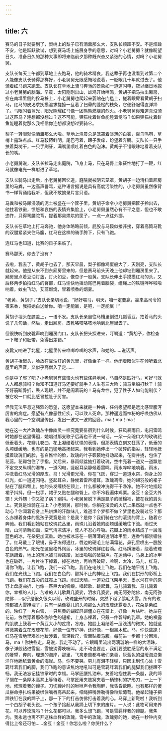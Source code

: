 ```yaml
---
---
---
```

title: 六
---




赛马的日子就要到了，梨树上的梨子已有酒盅那么大，支队长烦躁不安。不是烦躁不安，他是跃跃欲试，想到赛马场上施展身手的意思，对吗？小老舅舅？就像盼望日久、准备日久的那种大事即将来临前夕那种既兴奋又紧张的心情，对吗？小老舅舅。

支队长每天上午都到草地上去跑马，他的骑术精良，我这辈子再也没看到过第二个人能像支队长骑得那样好，小老舅舅无限感慨地说着，一眨眼几十年就过去了。他骑着红马跑来跑去。支队长在草地上骑马奔驰的景象如一道道闪电，夜以继日地掠过小老舅舅的脑海。早晨，太阳刚刚出山，雄鸡开始啼鸣，黄胡子把马拉出厢房，拴在南墙里侧的拴马桩上，小老舅舅也爬起来萎缩在门槛上，搓着眼屎看黄胡子扫马，红马的皮渴求抚摸渴求搓擦一旦着了扫帚的蓬松的枝条，它便舒服得直弹蹄子。马眼闪着蓝光，阳光照耀红马像一团熊熊燃烧的烈火。小老舅舅你难道真没骑过这匹马？连想都没想过？这不可能，狸猫枕着鲜鱼能睡着觉吗？如果狸猫枕着鲜鱼能睡着觉那么我相信你连想都没想过要骑它。

梨子一转眼就像酒盅那么大啦。草地上清晨总是笼罩着淡薄的白雾，百鸟鸣啭，草梢上露珠点点。红马鞍鞯鲜明，尾巴弓着，蹄子发痒，盼望着奔腾。支队长一只手扶着梨树干，一只手刷牙，满嘴里喷吐着白色的泡沫。黄胡子不错眼珠地看着支队长的嘴。

小老舅舅说，支队长拉马走出庭院，飞身上马，只在马臀上象征性地打了一鞭，红马就像电光一样射进了草地。

支队长骑马出走后，小老舅舅回忆道，庭院就被阴云笼罩，黄胡子一边清扫着厢房里的马粪，一边高声詈骂，这种语言据说是具有高度污染性的，小老舅舅虽然像背书一样背诵给我听，但我不敢摘录片言只语。

马粪和被马尿浸渍的泥土被盛在一个筐子里，黄胡子命令小老舅舅把筐子拎出去，他拄着铁锹，愤怒和哀伤的表情齐集脸上，小老舅舅虽然心有不平之意，但也不敢违忤，只得弯腰驼背，提着那臭烘烘的筐子，一点一点往外挪。

支队长在草地上打马奔驰，他身体略略前倾，屁股与马鞍似接非接，穿着高筒马靴的双腿紧紧夹住马腹，红马在这样的骑手胯下，只有飞跑。

连红马也知道，比赛的日子来临了。

赛马那天，你去了没有？

去啦，我去了，黄胡子也去了，那天早晨，梨子都像鸡蛋般大了，天刚亮，支队长就起来。他是从来不到东厢房里来的，但是赛马前头天晚上他却钻到厢房里来了。厢房里点着豆油灯盏，灯火如豆，像杏子一般黄。支队长伸出手摸摸红马的头，又后移两步拍拍红马的臀部，红马愉快地摇动尾巴晃着脑袋，缰绳上的铁链哗哗啦啦响着。蚊虫飞动，艾蒿燃烧，冒着喷香的烟雾。

“老黄、黄胡子，”支队长亲切地说，“好好喂马，明天，咱一定要赢，赢来高司令的夜来香，我把她白送给你。咱一定能赢，是吧，一定能赢！”

黄胡子埋头在膝盖上，一语不发。支队长亲自往马槽里倒进几瓢香豆，拍着马的头说了几句话，然后，走出厢房，皮靴咯吱咯吱地响到北屋里去了。

但很快听到皮靴声响到厢房门口，支队长把头探进来，叮嘱道：“黄胡子，你检查一下鞍子和肚带，免得出差错。”

皮靴又响进了北屋，北屋里传来哗啷哗啷的水声，和她的……说话声。

黄胡子抬起头，脸放在豆油灯的黄光里，好像金子一样。他闭着眼似乎在倾听着北屋里的声音，又似乎高僧入了定……

你是中了邪了吧？小老舅舅有些恼火也有些诧异地问，马自然是匹好马，可好马就人人都想骑吗？你知不知道好马还要好骑手？人生有三大险：骑马坐船打秋千！骑不好筋断骨折，丢人现眼，并不是闹着玩的！马有龙性，犯了性子人如何能制伏？被它咬一口就比感冒拉肚子厉害。

但我无法平息这强烈的愿望，这愿望本来就是一种病，任何愿望都是远比感冒腹泻厉害的病症。愿望有点像恶性疟疾，可以致人死命。那种遥远而神秘的呼唤仿佛从我心里的一个空洞里传出，发出一波又一波的回音。ma！ma！ma！

她在这一大片玫瑰丛中像幽灵一样究竟要徘徊到什么时候，狂风暴雨日，电闪雷鸣时她都在这里徘徊，她唱过那支歌子后再也不说一句话。一朵一朵碗口大的玫瑰花低垂着头，花瓣儿卷曲，花上凝结着忧悒的表情，但那表情立刻又狂荡了，低垂的头颅缓缓地、也有的是迅猛地高扬起来。我看到她伸出一个破碎的指尖，轻轻地抚摸着玫瑰们的脸，苍白憔悴的脸，玫瑰的叶子簌簌地抖动起来，花瓣并拢，包住了花蕊。花瓣包住了手指。又后来，暴雨倾盆抽打着玫瑰，空中亮着一道又一道飘忽不定交叉纵横的瀑布，一道闪电，竖起耳朵静候着雷鸣。雨水哗哗地响着。雨水，冲洗着红马光滑的厚皮。马！光滑更光滑。你在飞跃，穿过一道道水帘，你身上的红光，如一道道闪电。竖起耳朵，静候着雷声灌耳。玫瑰凋零。她的翅羽般的裙子贴在了腿和臀上。她的头发缠绕在颈上，什么都被冲洗得干干净净。她不时地捏起裙子抖抖，但一松手，裙子又贴在腿和臀上。你不冷我遍体鸡栗。金豆！金豆大外甥！大外甥！你又犯了病？别抖。小老舅舅脱下满是虱子的破棉袄，披在我的肩头上。究竟是谁骑在马上？小老舅舅，那时候，你躺在滚烫的火炕上果然就一点也不动心？你闻着它身上热烘烘的汗酸味儿，难道半个梦都不做？梦里也没骑过它？那么赤裸着身体的黑孩子究竟是谁？是我？是你？我们骑在它的滚烫的背上，随着它奔驰。我们看到她站在玫瑰花丛里，雨珠儿沿着她的面颊缓缓地往下流。雨过天晴，山河清新如画，空气清凉洁净，使人不忍心呼吸。花瓣上的雨水结成了一层浅蓝色的冰，花朵更加沉重。她也被冰冻在一层薄薄的透明冰甲里，连香气都禁锢住了。红马戴上了眼镜，鼻子冻得通红，唇边的硬毛上结满霜花，鼻孔里喷出一股股白色的热气。阳光在这里格外绚丽，冰里的玫瑰鲜红若滴。红马蹒跚着，绕着玫瑰花蹒跚着，地上的薄冰被马蹄践踏，发出啪啪的破裂声。在运动中，马身上的冰甲也在破碎，一片片往下掉着，掉在冰地，再响再破碎，冷啊，太冷，马儿，红马，请你飞跑，让我飞跑，我们一起飞跑。我们在电线上飞跑。我们在地平线上飞跑。我们在光线上飞跑。我们在白色的、颤抖不止的神经上飞跑。我们在拱形的彩桥上飞跑。我们在五彩的虹霓上飞跑。雨过天晴，一道彩虹飞架半天，墨水河在草的原野上盘旋曲折，也像一匹巨大的绸缎。唱起歌、跳起舞，马儿骑着我、马儿骑着你，幸福的人儿、苦难的人儿歌舞几婆娑，泪水几婆娑，南无阿弥陀佛，南无阿弥陀佛……似乎是很久很久以前，玫瑰盛开的时候，突然下起了鹅毛大雪。所有的玫瑰都被大雪掩埋了，只有一朵像婴儿的头颅那么大的玫瑰还露着头，花朵是紫红的，映红了一片白雪，一只焦黄的蝴蝶屏翅僵立在花瓣上，好像一片枯叶。她站在花前，依然穿着那条咖啡色的短裙，上身赤裸着，只戴一件碧绿的乳罩。她的裸露的肌肤上鼓着一个黄豆大小的疙瘩，冻疮。她脸上凝结着一层浅浅的微笑。她就这样微笑着立在玫瑰花前，好像一位守护神，还好像，一根黑木桩。马，你快些跑！红马在雪地里艰难地跋涉着，雪深数尺，雪面贴着马腹。每前进一步都十分困难，马，ma！你快些走。马说，我走不动了。它眼睛里流出两滴琥珀一样的大泪珠，像子弹般钻进雪里，雪被烫得吱吱叫。走不动也要走，我们要战胜感官的永不满足的奢望，奔向，理想的海岸，那里，飞禽走兽都与我们亲善，灰蓝色的温暖海浪懒洋洋地舔舐着黄金的海岸。马，你不要哭。男儿有泪不轻弹，只因未到伤心处！雪羁绊着我们的脚，我们飞跑的意识焦灼地吼叫可是雪羁绊着我们的腿脚我们拔蹄不畅。我无法忘记挂铁掌时的幸福。马掌匠腰扎油布，友善地抱住我一条腿，我的蹄子搁在一条厚木高凳上等待着。马掌匠用夹肢窝夹着一柄锋利的铲形刀，一上一下地，修理着我的蹄子。刀切蹄片时的咝咝声令我陶醉，我昏昏欲睡。也有那样的傻瓜拼命挣扎结果被绑住嘴唇高吊起来，细绳把嘴唇勒得像粒紫葡萄。他举起锤子把蹄铁钉在我的蹄子上，那一下下的打击仿佛打击着我的心。马穿上新鞋啦！我听到一个白胡子老头说。一个孩子拾起从我蹄上切下来的废片。一人说：此物可用来养花。可以养玫瑰吗？什么花都可以。我多么想飞跑，可是雪羁绊我的蹄腿。我焦灼。我永远也离不开这株血样的玫瑰，雪中的玫瑰，玫瑰旁的她，她在一秒钟内变得比上帝还可怕……金豆！金豆！你怎么啦？你哭什么？